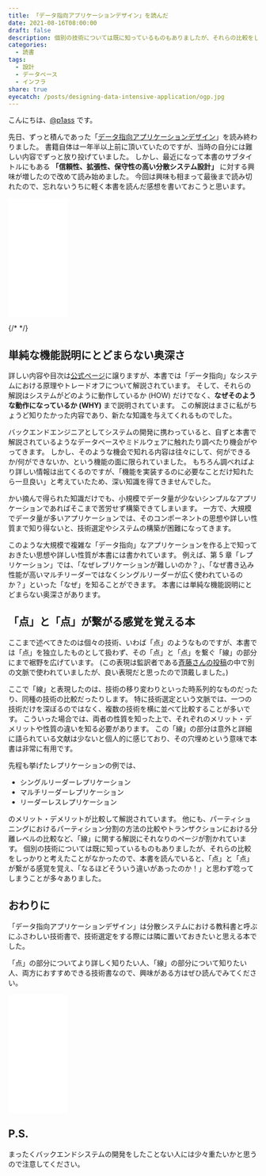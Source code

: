 ```yaml
---
title: 「データ指向アプリケーションデザイン」を読んだ
date: 2021-08-16T08:00:00
draft: false
description: 個別の技術については既に知っているものもありましたが、それらの比較をしっかりと考えたことがなかったので、本書を読んでいると、「点」と「点」が繋がる感覚を覚え、「なるほどそういう違いがあったのか！」と思わず唸ってしまうことが多々ありました。
categories:
  - 読書
tags:
  - 設計
  - データベース
  - インフラ
share: true
eyecatch: /posts/designing-data-intensive-application/ogp.jpg
---
```


こんにちは、[@p1ass](https://twitter.com/p1ass) です。

先日、ずっと積んであった「[データ指向アプリケーションデザイン](https://amzn.to/3CJtg5C)」を読み終わりました。
書籍自体は一年半以上前に頂いていたのですが、当時の自分には難しい内容でずっと放り投げていました。
しかし、最近になって本書のサブタイトルにもある **「信頼性、拡張性、保守性の高い分散システム設計」** に対する興味が増したので改めて読み始めました。
今回は興味も相まって最後まで読み切れたので、忘れないうちに軽く本書を読んだ感想を書いておこうと思います。

<iframe
  style="width:120px;height:240px;"
  marginwidth="0"
  marginheight="0"
  scrolling="no"
  frameborder="0"
  src="//rcm-fe.amazon-adsystem.com/e/cm?lt1=_blank&bc1=000000&IS2=1&bg1=FFFFFF&fc1=000000&lc1=0000FF&t=p1ass02-22&language=ja_JP&o=9&p=8&l=as4&m=amazon&f=ifr&ref=as_ss_li_til&asins=4873118700&linkId=133ac6c450fafcea92e459c6cb4262d1"
></iframe>

{/* <!--more--> */}

## 単純な機能説明にとどまらない奥深さ

詳しい内容や目次は[公式ページ](https://www.oreilly.co.jp/books/9784873118703/)に譲りますが、本書では「データ指向」なシステムにおける原理やトレードオフについて解説されています。
そして、それらの解説はシステムがどのように動作しているか (HOW) だけでなく、**なぜそのような動作になっているか (WHY)** まで説明されています。
この解説はまさに私がちょうど知りたかった内容であり、新たな知識を与えてくれるものでした。

バックエンドエンジニアとしてシステムの開発に携わっていると、自ずと本書で解説されているようなデータベースやミドルウェアに触れたり調べたり機会がやってきます。
しかし、そのような機会で知れる内容は往々にして、何ができるか/何ができないか、という機能の面に限られていました。
もちろん調べればより詳しい情報は出てくるのですが、「機能を実装するのに必要なことだけ知れたら一旦良い」と考えていたため、深い知識を得てきませんでした。

かい摘んで得られた知識だけでも、小規模でデータ量が少ないシンプルなアプリケーションであればそこまで苦労せず構築できてしまいます。
一方で、大規模でデータ量が多いアプリケーションでは、そのコンポーネントの思想や詳しい性質まで知り得ないと、技術選定やシステムの構築が困難になってきます。

このような大規模で複雑な「データ指向」なアプリケーションを作る上で知っておきたい思想や詳しい性質が本書には書かれています。
例えば、第 5 章「レプリケーション」では、「なぜレプリケーションが難しいのか？」、「なぜ書き込み性能が高いマルチリーダーではなくシングルリーダーが広く使われているのか？」といった「なぜ」を知ることができます。
本書には単純な機能説明にとどまらない奥深さがあります。

## 「点」と「点」が繋がる感覚を覚える本

ここまで述べてきたのは個々の技術、いわば「点」のようなものですが、本書では「点」を独立したものとして扱わず、その「点」と「点」を繋ぐ「線」の部分にまで裾野を広げています。
(この表現は監訳者である[斉藤さんの投稿](https://medium.com/@taroleo/ddia-63a454e44dc9)の中で別の文脈で使われていましたが、良い表現だと思ったので頂戴しました。)

ここで「線」と表現したのは、技術の移り変わりといった時系列的なものだったり、同種の技術の比較だったりします。
特に技術選定という文脈では、一つの技術だけを深ぼるのではなく、複数の技術を横に並べて比較することが多いです。
こういった場合では、両者の性質を知った上で、それぞれのメリット・デメリットや性質の違いを知る必要があります。
この「線」の部分は意外と詳細に語られている文献は少ないと個人的に感じており、その穴埋めという意味で本書は非常に有用です。

先程も挙げたレプリケーションの例では、

- シングルリーダーレプリケーション
- マルチリーダーレプリケーション
- リーダーレスレプリケーション

のメリット・デメリットが比較して解説されています。
他にも、パーティショニングにおけるパーティション分割の方法の比較やトランザクションにおける分離レベルの比較など、「線」に関する解説にそれなりのページが割かれています。
個別の技術については既に知っているものもありましたが、それらの比較をしっかりと考えたことがなかったので、本書を読んでいると、「点」と「点」が繋がる感覚を覚え、「なるほどそういう違いがあったのか！」と思わず唸ってしまうことが多々ありました。

## おわりに

「データ指向アプリケーションデザイン」は分散システムにおける教科書と呼ぶにふさわしい技術書で、技術選定をする際には隣に置いておきたいと思える本でした。

「点」の部分についてより詳しく知りたい人、「線」の部分について知りたい人、両方におすすめできる技術書なので、興味がある方はぜひ読んでみてください。

<iframe
  style="width:120px;height:240px;"
  marginwidth="0"
  marginheight="0"
  scrolling="no"
  frameborder="0"
  src="//rcm-fe.amazon-adsystem.com/e/cm?lt1=_blank&bc1=000000&IS2=1&bg1=FFFFFF&fc1=000000&lc1=0000FF&t=p1ass02-22&language=ja_JP&o=9&p=8&l=as4&m=amazon&f=ifr&ref=as_ss_li_til&asins=4873118700&linkId=133ac6c450fafcea92e459c6cb4262d1"
></iframe>

## P.S.

まったくバックエンドシステムの開発をしたことない人には少々重たいかと思うので注意してください。

